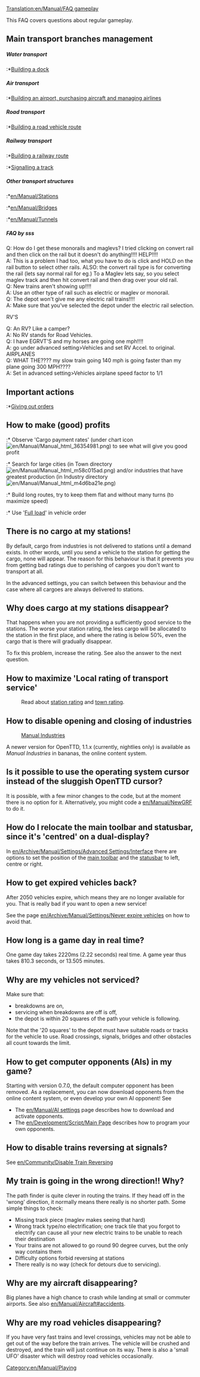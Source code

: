 [[Translation:en/Manual/FAQ gameplay]]

This FAQ covers questions about regular gameplay.

==Main transport branches management==
=====Water transport=====
:*[[en/Manual/Waterway construction|Building a dock]]

=====Air transport=====
:*[[en/Manual/Airport construction|Building an airport, purchasing aircraft and managing airlines]]

=====Road transport=====
:*[[en/Manual/Roadway construction|Building a road vehicle route]]

=====Railway transport=====
:*[[en/Manual/Railway construction|Building a railway route]]
:*[[en/Manual/Signals|Signalling a track]]

=====Other transport structures=====
:*[[en/Manual/Stations]]
:*[[en/Manual/Bridges]]
:*[[en/Manual/Tunnels]]
=====FAQ by sss=====
Q: How do I get these monorails and maglevs? I tried clicking on convert rail and then click on the rail but it doesn't do anything!!!!
HELP!!!!<BR>
A: This is a problem I had too, what you have to do is click and HOLD on the rail button to select other rails. ALSO: the convert rail type is for converting the rail (lets say normal rail for eg.) To a Maglev lets say, so you select maglev track and then hit convert rail and then drag over your old rail.<BR>
Q: New trains aren't showing up!!!!<BR>
A: Use an other type of rail such as electric or maglev or monorail.<BR>
Q: The depot won't give me any electric rail trains!!!!<BR>
A: Make sure that you've selected the depot under the electric rail selection.

RV'S

Q: An RV? Like a camper?<BR>
A: No RV stands for Road Vehicles.<BR>
Q: I have EGRVT'S and my horses are going one mph!!!!<BR>
A: go under advanced setting>Vehicles and set RV Accel. to original.<BR>
AIRPLANES<BR>
Q: WHAT THE???? my slow train going 140 mph is going faster than my plane going 300 MPH????<BR>
A: Set in advanced setting>Vehicles airplane speed factor to 1/1

==Important actions==
:*[[en/Manual/Orders|Giving out orders]]

==How to make (good) profits==
:* Observe 'Cargo payment rates' (under chart icon [[File:en/Manual/Manual html 36354981.png]]) to see what will give you good profit
:* Search for large cities (in Town directory [[File:en/Manual/Manual html m58c015ad.png]]) and/or industries that have greatest production (in Industry directory [[File:en/Manual/Manual html m4d6ba21e.png]])
:* Build long routes, try to keep them flat and without many turns (to maximize speed)
:* Use '[[en/Manual/Orders#full-load|Full load]]' in vehicle order

==There is no cargo at my stations!==
By default, cargo from industries is not delivered to stations until a demand exists.
In other words, until you send a vehicle to the station for getting the cargo, none will appear.
The reason for this behaviour is that it prevents you from getting bad ratings due to perishing of cargoes you don't want to transport at all.

In the advanced settings, you can switch between this behaviour and the case where all cargoes are always delivered to stations.

==Why does cargo at my stations disappear?==
That happens when you are not providing a sufficiently good service to the stations. The worse your station rating, the less cargo will be allocated to the station in the first place, and where the rating is below 50%, even the cargo that is there will gradually disappear.

To fix this problem, increase the rating. See also the answer to the next question.

==How to maximize 'Local rating of transport service'==
:Read about [[en/Manual/Game Mechanics/Main Page#station-rating|station rating]] and [[en/Manual/Game Mechanics/Main Page#local-authority-rating|town rating]].

==How to disable opening and closing of industries==
:[http://grfcrawler.tt-forums.net/details.php?do=details&id=244 Manual Industries]

A newer version for OpenTTD, 1.1.x (currently, nightlies only) is available as ''Manual Industries'' in bananas, the online content system.

==Is it possible to use the operating system cursor instead of the sluggish OpenTTD cursor?==
It is possible, with a few minor changes to the code, but at the moment there is no option for it. Alternatively, you might code a [[en/Manual/NewGRF]] to do it.

==How do I relocate the main toolbar and statusbar, since it's 'centred' on a dual-display?==
In [[en/Archive/Manual/Settings/Advanced Settings/Interface]] there are options to set the position of the [[en/Archive/Manual/Settings/Advanced Settings/Interface#position-of-the-main-toolbar|main toolbar]] and the [[en/Archive/Manual/Settings/Advanced Settings/Interface#position-of-statusbar|statusbar]] to left, centre or right.

==How to get expired vehicles back?==
After 2050 vehicles expire, which means they are no longer available for you. That is really bad if you want to open a new service!

See the page [[en/Archive/Manual/Settings/Never expire vehicles]] on how to avoid that.

==How long is a game day in real time?==
One game day takes 2220ms (2.22 seconds) real time. A game year thus takes 810.3 seconds, or 13.505 minutes.

==Why are my vehicles not serviced?==
Make sure that:
* breakdowns are on,
* servicing when breakdowns are off is off,
* the depot is within 20 squares of the path your vehicle is following.

Note that the '20 squares' to the depot must have suitable roads or tracks for the vehicle to use. Road crossings, signals, bridges and other obstacles all count towards the limit.

==How to get computer opponents (AIs) in my game?==
Starting with version 0.7.0, the default computer opponent has been removed.
As a replacement, you can now download opponents from the online content system, or even develop your own AI opponent!
See
* The [[en/Manual/AI settings]] page describes how to download and activate opponents.
* The [[en/Development/Script/Main Page]] describes how to program your own opponents.

==How to disable trains reversing at signals?==
See [[en/Community/Disable Train Reversing]]

==My train is going in the wrong direction!! Why?==
The path finder is quite clever in routing the trains. If they head off in the 'wrong' direction, it normally means there really is no shorter path. Some simple things to check:
* Missing track piece (maglev makes seeing that hard)
* Wrong track type/no electrification; one track tile that you forgot to electrify can cause all your new electric trains to be unable to reach their destination
* Your trains are not allowed to go round 90 degree curves, but the only way contains them
* Difficulty options forbid reversing at stations
* There really is no way (check for detours due to servicing).

==Why are my aircraft disappearing?==
Big planes have a high chance to crash while landing at small or commuter airports. See also [[en/Manual/Aircraft#accidents]].

==Why are my road vehicles disappearing?==
If you have very fast trains and level crossings, vehicles may not be able to get out of the way before the train arrives. The vehicle will be crushed and destroyed, and the train will just continue on its way. There is also a 'small UFO' disaster which will destroy road vehicles occasionally.

[[Category:en/Manual/Playing]]